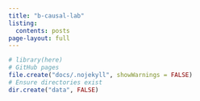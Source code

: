 ```yaml
---
title: "b-causal-lab"
listing:
  contents: posts
page-layout: full
---
```




```r
# library(here)
# GitHub pages
file.create("docs/.nojekyll", showWarnings = FALSE)
# Ensure directories exist
dir.create("data", FALSE)
```
